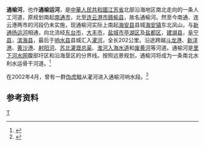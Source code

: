 {{Infobox River
  | river_name      = 通榆河
  | image_name      =
  | image_size      = 
  | caption         = 
  | origin          = [[江苏省|江苏省]][[海安县|海安县]]凤山[[新通扬运河|新通扬运河]]
  | mouth           = 江苏省[[响水县|响水县]][[灌河_(黄海)|灌河]]
  | basin_countries = {{PRC}}
  | length          = 202公里
  | elevation       = 
  | mouth_elevation = 
  | discharge       = 
  | watershed       = 
}}
'''通榆河'''，也作'''通榆运河'''，是[[中華人民共和國|中華人民共和國]][[江苏省|江苏省]]北部沿海地区南北走向的一条人工河道，原规划南起[[南通市|南通市]]，北至[[连云港市|连云港市]][[赣榆县|赣榆县]]，故名通榆河。然至今南通、连云港两市的河段仍未实施，现通榆河实际上南起[[海安县|海安县]]县城[[海安镇_(海安县)|海安镇]]东北凤山，与[[新通扬运河|新通扬运河]]相通，向北流经[[东台市|东台市]]，[[大丰市|大丰市]]，[[盐城市|盐城市]][[亭湖区|亭湖区]]及[[盐都区|盐都区]]，[[建湖县|建湖县]]，[[阜宁县|阜宁县]]，[[滨海县|滨海县]]，最后于[[响水县|响水县]]县城汇入[[灌河_(黄海)|灌河]]，全长202公里。沿途跨越[[斗龙港|斗龙港]]、[[新洋港|新洋港]]、[[黄沙港|黄沙港]]、[[射阳河|射阳河]]、[[苏北灌溉总渠|苏北灌溉总渠]]、[[淮河入海水道|淮河入海水道]]和[[废黄河|废黄河]]等河道。通榆河是[[里下河水网|里下河水网]]腹部圩区和沿海垦区的分界线。按照远景规划，通榆河将成为一条南北水利水运骨干河道。<ref name="中国河湖大典">{{cite book zh |author=《中国河湖大典》编纂委员会 |title=《中国河湖大典·淮河卷》 |format=M |edition=1 |location=北京 |publisher=中国水利水电出版社 |date=2010年9月 |pages=150页 |id= ISBN 978-7-5084-7953-8}}</ref>

在2002年4月，曾有一群[[伪虎鲸|伪虎鲸]]从灌河进入通榆河响水段。<ref>{{cite web | language = zh-cn | publisher = 人民网 | title = 鲸群闯进通榆运河 | url = http://www.people.com.cn/GB/paper40/5995/599261.html | date = 2002-04-17 | accessdate = 2013-04-03 | archive-date = 2016-03-04 | archive-url = https://web.archive.org/web/20160304120206/http://www.people.com.cn/GB/paper40/5995/599261.html | dead-url = no }}</ref>

==参考资料==
{{reflist}}
{{淮河}}
[[Category:里下河水网|T]]